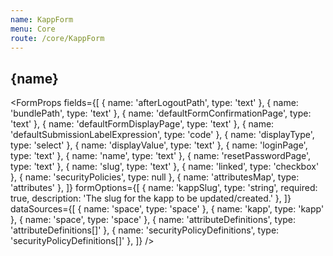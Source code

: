 ```yaml
---
name: KappForm
menu: Core
route: /core/KappForm
---
```





<h2>{name}</h2>

<FormProps
  fields={[
    { name: 'afterLogoutPath', type: 'text' },
    { name: 'bundlePath', type: 'text' },
    { name: 'defaultFormConfirmationPage', type: 'text' },
    { name: 'defaultFormDisplayPage', type: 'text' },
    { name: 'defaultSubmissionLabelExpression', type: 'code' },
    { name: 'displayType', type: 'select' },
    { name: 'displayValue', type: 'text' },
    { name: 'loginPage', type: 'text' },
    { name: 'name', type: 'text' },
    { name: 'resetPasswordPage', type: 'text' },
    { name: 'slug', type: 'text' },
    { name: 'linked', type: 'checkbox' },
    { name: 'securityPolicies', type: null },
    { name: 'attributesMap', type: 'attributes' },
  ]}
  formOptions={[
    {
      name: 'kappSlug',
      type: 'string',
      required: true,
      description:
        'The slug for the kapp to be updated/created.'
    },
  ]}
  dataSources={[
    { name: 'space', type: 'space' },
    { name: 'kapp', type: 'kapp' },
    { name: 'space', type: 'space' },
    { name: 'attributeDefinitions', type: 'attributeDefinitions[]' },
    { name: 'securityPolicyDefinitions', type: 'securityPolicyDefinitions[]' },
  ]}
/>
